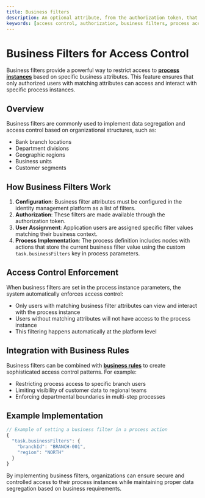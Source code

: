 ```yaml
---
title: Business filters
description: An optional attribute, from the authorization token, that can be set in order to restrict access to process instances based on a business specific value (ex. bank branch name).
keywords: [access control, authorization, business filters, process access, user permissions, branch filtering, data segregation]
---
```


# Business Filters for Access Control

Business filters provide a powerful way to restrict access to [**process instances**](../../building-blocks/process/process-instance) based on specific business attributes. This feature ensures that only authorized users with matching attributes can access and interact with specific process instances.

## Overview

Business filters are commonly used to implement data segregation and access control based on organizational structures, such as:
- Bank branch locations
- Department divisions
- Geographic regions
- Business units
- Customer segments

## How Business Filters Work

1. **Configuration**: Business filter attributes must be configured in the identity management platform as a list of filters.
2. **Authorization**: These filters are made available through the authorization token.
3. **User Assignment**: Application users are assigned specific filter values matching their business context.
4. **Process Implementation**: The process definition includes nodes with actions that store the current business filter value using the custom `task.businessFilters` key in process parameters.

## Access Control Enforcement

When business filters are set in the process instance parameters, the system automatically enforces access control:
- Only users with matching business filter attributes can view and interact with the process instance
- Users without matching attributes will not have access to the process instance
- This filtering happens automatically at the platform level

## Integration with Business Rules

Business filters can be combined with [**business rules**](../../building-blocks/actions/business-rule-action/business-rule-action) to create sophisticated access control patterns. For example:
- Restricting process access to specific branch users
- Limiting visibility of customer data to regional teams
- Enforcing departmental boundaries in multi-step processes

## Example Implementation

```javascript
// Example of setting a business filter in a process action
{
  "task.businessFilters": {
    "branchId": "BRANCH-001",
    "region": "NORTH"
  }
}
```

By implementing business filters, organizations can ensure secure and controlled access to their process instances while maintaining proper data segregation based on business requirements.</fileContent>
</invoke>